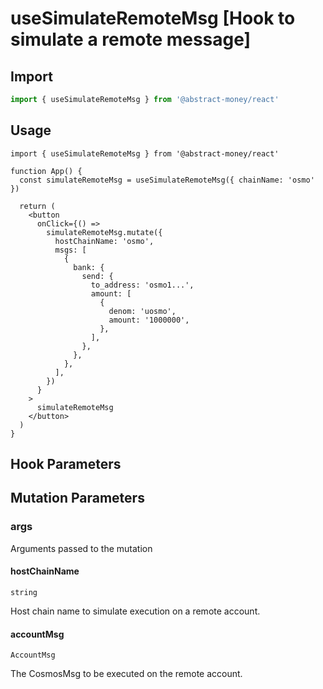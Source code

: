 
# useSimulateRemoteMsg [Hook to simulate a remote message]

## Import

```ts twoslash 
import { useSimulateRemoteMsg } from '@abstract-money/react'
```

## Usage

```tsx twoslash [index.tsx]
import { useSimulateRemoteMsg } from '@abstract-money/react'

function App() {
  const simulateRemoteMsg = useSimulateRemoteMsg({ chainName: 'osmo' })

  return (
    <button
      onClick={() =>
        simulateRemoteMsg.mutate({
          hostChainName: 'osmo',
          msgs: [
            {
              bank: {
                send: {
                  to_address: 'osmo1...',
                  amount: [
                    {
                      denom: 'uosmo',
                      amount: '1000000',
                    },
                  ],
                },
              },
            },
          ],
        })
      }
    >
      simulateRemoteMsg
    </button>
  )
}
```

## Hook Parameters
<ParameterCommonSnippet/>
<ParameterMutationSnippet />

## Mutation Parameters
### args
Arguments passed to the mutation

#### hostChainName
`string`

Host chain name to simulate execution on a remote account.

#### accountMsg
`AccountMsg`

The CosmosMsg to be executed on the remote account. 


